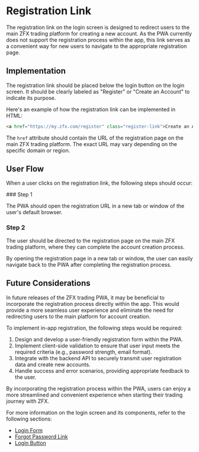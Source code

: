 
# Registration Link

The registration link on the login screen is designed to redirect users to the main ZFX trading platform for creating a new account. As the PWA currently does not support the registration process within the app, this link serves as a convenient way for new users to navigate to the appropriate registration page.

## Implementation

The registration link should be placed below the login button on the login screen. It should be clearly labeled as "Register" or "Create an Account" to indicate its purpose.

Here's an example of how the registration link can be implemented in HTML:

```html
<a href="https://my.zfx.com/register" class="register-link">Create an Account</a>
```

The `href` attribute should contain the URL of the registration page on the main ZFX trading platform. The exact URL may vary depending on the specific domain or region.

## User Flow

When a user clicks on the registration link, the following steps should occur:

<Steps>
### Step 1

The PWA should open the registration URL in a new tab or window of the user's default browser.

### Step 2

The user should be directed to the registration page on the main ZFX trading platform, where they can complete the account creation process.
</Steps>

By opening the registration page in a new tab or window, the user can easily navigate back to the PWA after completing the registration process.

## Future Considerations

In future releases of the ZFX trading PWA, it may be beneficial to incorporate the registration process directly within the app. This would provide a more seamless user experience and eliminate the need for redirecting users to the main platform for account creation.

To implement in-app registration, the following steps would be required:

1. Design and develop a user-friendly registration form within the PWA.
2. Implement client-side validation to ensure that user input meets the required criteria (e.g., password strength, email format).
3. Integrate with the backend API to securely transmit user registration data and create new accounts.
4. Handle success and error scenarios, providing appropriate feedback to the user.

By incorporating the registration process within the PWA, users can enjoy a more streamlined and convenient experience when starting their trading journey with ZFX.

For more information on the login screen and its components, refer to the following sections:

- [Login Form](/login-screen/login-form)
- [Forgot Password Link](/login-screen/forgot-password-link)
- [Login Button](/login-screen/login-button)